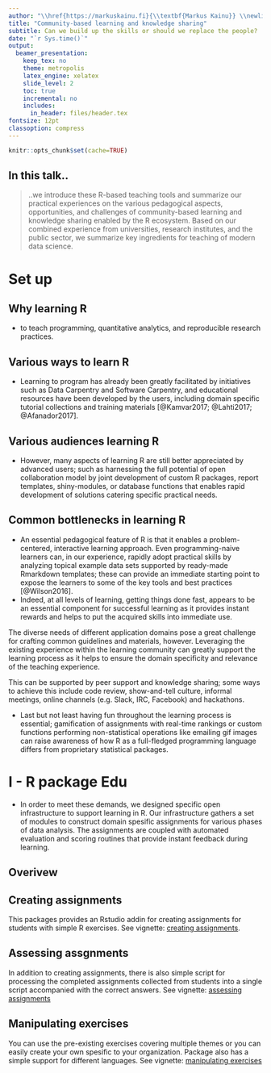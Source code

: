 ```yaml
---
author: "\\href{https://markuskainu.fi}{\\textbf{Markus Kainu}} \\newline \\href{https://ropengov.github.io}{ropengov.github.io} \\newline \\href{http://www.kela.fi/web/en/contact-us-research}{The Social Insurance Institution of Finland}" 
title: "Community-based learning and knowledge sharing"
subtitle: Can we build up the skills or should we replace the people? 
date: "`r Sys.time()`"
output:
  beamer_presentation:
    keep_tex: no
    theme: metropolis
    latex_engine: xelatex
    slide_level: 2
    toc: true
    incremental: no
    includes:
      in_header: files/header.tex
fontsize: 12pt
classoption: compress
---
```


```r
knitr::opts_chunk$set(cache=TRUE)
```


## In this talk..

>..we introduce these R-based teaching tools and summarize our practical experiences on the various pedagogical aspects, opportunities, and challenges of community-based learning and knowledge sharing enabled by the R ecosystem. Based on our combined experience from universities, research institutes, and the public sector, we summarize key ingredients for teaching of modern data science. 



# Set up

## Why learning R

- to teach programming, quantitative analytics, and reproducible research practices. 

## Various ways to learn R

- Learning to program has already been greatly facilitated by initiatives such as Data Carpentry and Software Carpentry, and educational resources have been developed by the users, including domain specific tutorial collections and training materials [@Kamvar2017; @Lahti2017; @Afanador2017]. 

## Various audiences learning R

- However, many aspects of learning R are still better appreciated by advanced users; such as harnessing the full potential of open collaboration model by joint development of custom R packages, report templates, shiny-modules, or database functions that enables rapid development of solutions catering specific practical needs. 


## Common bottlenecks in learning R

- An essential pedagogical feature of R is that it enables a problem-centered, interactive learning approach. Even programming-naive learners can, in our experience, rapidly adopt practical skills by analyzing topical example data sets supported by ready-made Rmarkdown templates; these can provide an immediate starting point to expose the learners to some of the key tools and best practices [@Wilson2016]. 
- Indeed, at all levels of learning, getting things done fast, appears to be an essential component for successful learning as it provides instant rewards and helps to put the acquired skills into immediate use. 

The diverse needs of different application domains pose a great challenge for crafting common guidelines and materials, however. Leveraging the existing experience within the learning community can greatly support the learning process as it helps to ensure the domain specificity and relevance of the teaching experience. 

This can be supported by peer support and knowledge sharing; some ways to achieve this include code review, show-and-tell culture, informal meetings, online channels (e.g. Slack, IRC, Facebook) and hackathons. 

- Last but not least having fun throughout the learning process is essential; gamification of assignments with real-time rankings or custom functions performing non-statistical operations like emailing gif images can raise awareness of how R as a full-fledged programming language differs from proprietary statistical packages. 


# I - R package Edu 


- In order to meet these demands, we designed specific open infrastructure to support learning in R. Our infrastructure gathers a set of modules to construct domain spesific assignments for various phases of data analysis. The assignments are coupled with automated evaluation and scoring routines that provide instant feedback during learning. 

## Overivew

## Creating assignments

This packages provides an Rstudio addin for creating assignments for students with simple R exercises. See vignette: [creating assignments](https://ropengov.github.io/edu/articles/a_creating_assignments.html). 


## Assessing assgnments

In addition to creating assignments, there is also simple script for processing the completed assignments collected from students into a single script accompanied with the correct answers. See vignette: [assessing assignments](https://ropengov.github.io/edu/articles/b_assessing_assignments.html)

## Manipulating exercises

You can use the pre-existing exercises covering multiple themes or you can easily create your own spesific to your organization. Package also has a simple support for different languages. See vignette: [manipulating exercises](https://ropengov.github.io/edu/articles/c_manipulating_exercises.html)

